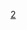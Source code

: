{{Navbox
|name  = 21世纪福斯
|state = {{{state<includeonly>|collapsed</includeonly>}}}
|title = [[21世纪福斯公司]]
|bodyclass = hlist
|above = 
|list1 = {{navbox|child
|group1 = 管理层
|list1 =
* [[鲁伯特·默多克]]（創辦人）、[[华特迪士尼公司]]（持有）
}}

| list2 = {{福克斯娱乐集团|child}}

| list3 = {{星空傳媒|child}}

| list4 = {{navbox|child

| group1 = 独立或联合<br />投资项目
| list1  =
* [[Hulu]] <small>（占股60%。）</small>
}}
| below = 另见：[[21世紀福斯資產列表]], [[新闻集团]], [[新闻集团 (1979－2013年)|新闻集团（拆分前）]], [[迪士尼收購21世紀福斯]]
}}<noinclude>
{{collapsible option}}
[[Category:美国媒体公司模板|2]]
</noinclude>